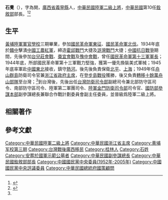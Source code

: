 {{Expand|time=2015-02-11T18:57:18+00:00}}
{{Refimprove|time=2015-02-11T18:57:18+00:00}}
{{Infobox Military Person
|name = 石覺
|lived = 
|image =
|birth_date = 1908年2月15日
|placeofbirth = {{QING|廣西省}}[[桂林府|桂林府]][[義寧縣|義寧縣]]
|death_date = {{death date and age|1986|9|23|1908|2|15}}
|placeofdeath = {{ROC|臺北市}}
|allegiance = {{ROC}}
|party = {{KMT}}
|nationality = {{ROC}}
|branch = {{ROCA}}
|serviceyears= 1926年－1959年
| rank = {{flagicon image|Taiwan-army-OF-9a.svg}}[[二級上將|二級上將]]
|commands = 
|unit = [[國防部聯合後勤司令部|國防部聯合後勤司令部]]
|battles = [[國民革命軍東征|國民革命軍東征]]、[[國民革命軍北伐|國民革命軍北伐]]、[[中原大战|中原大战]]、[[台兒莊會戰|台兒莊會戰]]、[[棗宜會戰|棗宜會戰]]、[[豫中會戰|豫中會戰]]、[[舟山戰役|舟山戰役]]、[[登步島戰役|登步島戰役]]
|awards = [[抗戰胜利勋章|抗戰胜利勋章]]<br/>[[忠勤勋章|忠勤勋章]]<br/>二等[[宝鼎勋章|宝鼎勋章]]<br/>三等[[云麾勋章|云麾勋章]]
|laterwork = [[中華民國考试院|中華民國考试院]]铨叙部部長<br/>[[中國國民黨|中國國民黨]]第九屆中央委員<br/>[[中國國民黨|中國國民黨]]第十屆中央評議委員<br/>[[中華民國|中華民國]]国策顾问
|education = [[黄埔军校|陸軍軍官學校]]第三期
|relations = 
}}
'''石覺'''（{{bd|1908年|2月15日|1986年|9月23日<ref>{{Cite web |url=http://www.hoplite.cn/Templates/shijue.htm |title=黄埔三期-石觉 |access-date=2015-03-26 |archive-url=https://web.archive.org/web/20150924031305/http://www.hoplite.cn/Templates/shijue.htm |archive-date=2015-09-24 |dead-url=no }}</ref>}}），字為開，[[廣西省_(清)|廣西省]][[義寧縣|義寧縣]]人，[[中華民國陸軍|中華民國陸軍]][[二級上將|二級上將]]，[[中華民國|中華民國]]第10任[[銓敘部|銓敘部]]部長。<ref name="近史所">{{Cite web | url=http://www.mh.sinica.edu.tw/PGPublication_Detail.aspx?tmid=3&mid=61&pubid=326&majorTypeCode=1&minorTypeCode=3 | title=石覺先生訪問紀錄 | publisher=[[中央研究院近代史研究所|中央研究院近代史研究所]] | access-date=2014-04-30 | archive-url=https://web.archive.org/web/20140502002905/http://www.mh.sinica.edu.tw/PGPublication_Detail.aspx?tmid=3&mid=61&pubid=326&majorTypeCode=1&minorTypeCode=3 | archive-date=2014-05-02 | dead-url=no }}</ref><ref>{{cite magazine
|title=《附錄 考試院、銓敘部歷任院長及部長簡介》
|url=https://www.mocs.gov.tw/magazine/fmag_vol.aspx?mag_vol=162
|magazine=《公務人員月刊》
|orig-year=民國98年12月
|issue=第162期 | page = 100}}</ref>

==生平==
[[黃埔陸軍軍官學校|黃埔陸軍軍官學校]]三期畢業，參加[[國民革命軍東征|國民革命軍東征]]、[[國民革命軍北伐|國民革命軍北伐]]。1934年底於[[贛中|贛中]]擊潰[[中國工農紅軍|中國工農紅軍]]，締造[[霍邱戰鬥|霍邱戰鬥]]大捷及[[滸灣戰鬥|滸灣戰鬥]]大捷；[[中國抗日戰爭|中國抗日戰爭]]期間，先後參加[[台兒莊會戰|台兒莊會戰]]、[[棗宜會戰|棗宜會戰]]及[[豫中會戰|豫中會戰]]，曾任[[國民革命軍第十三軍|國民革命軍第十三軍]][[軍長|軍長]]；1944年底，所部國民革命軍第十三軍戰力堅強，獲第一優先換裝美式軍械；1945年底率軍赴[[中國東北|中國東北]]接收，鎮守[[熱河省_(中華民國)|熱河]]。後先後負責保衛[[北平|北平]]、[[上海|上海]]；1949年任[[舟山群島|舟山群島]]防衛司令官兼[[浙江省政府主席|浙江省政府主席]]，在[[登步島戰役|登步島戰役]]獲勝，後又負責[[舟山撤退|轉移十餘萬舟山部隊]]至台灣；<ref name="近史所"/>到台灣後，先後出任[[臺灣警備總司令部|台灣防衛司令部]]副總司令兼北部防守區司令、南部防守區司令、陸軍第二軍團司令、[[陸軍金門防衛司令部|陸軍金門防衛司令部]]司令官、[[國防部參謀本部|國防部參謀本部]]副參謀總長兼聯合作戰計劃委員會副主任委員，並晉級爲陸軍二級上將。

==相關著作==
{{cite book|author1=石覺|author2=陳存恭|author3=張力|title=石覺先生訪問紀錄|url=http://books.google.com/books?id=IV6wAAAAIAAJ|date=1986年|publisher=中央硏究院近代史硏究所|access-date=2014-04-30|archive-date=2014-07-05|archive-url=https://web.archive.org/web/20140705153236/http://books.google.com/books?id=IV6wAAAAIAAJ|dead-url=no}}

==參考文獻==
{{reflist}}
{{浙江行政长官|ROC}}
{{authority control}}

[[Category:中華民國陸軍二級上將|Category:中華民國陸軍二級上將]]
[[Category:中華民國浙江省主席|Category:中華民國浙江省主席]]
[[Category:黄埔军校第三期|Category:黄埔军校第三期]]
[[Category:台灣戰後廣西移民|Category:台灣戰後廣西移民]]
[[Category:桂林人|Category:桂林人]]
[[Category:石姓|Category:石姓]]
[[Category:安葬於國軍示範公墓者|Category:安葬於國軍示範公墓者]]
[[Category:中華民國副參謀總長|Category:中華民國副參謀總長]]
[[Category:中華民國銓敘部部長|Category:中華民國銓敘部部長]]
[[Category:中國國民黨中央委員(1952年-2005年)|Category:中國國民黨中央委員(1952年-2005年)]]
[[Category:中國國民黨中央評議委員|Category:中國國民黨中央評議委員]]
[[Category:中華民國總統府國策顧問|Category:中華民國總統府國策顧問]]